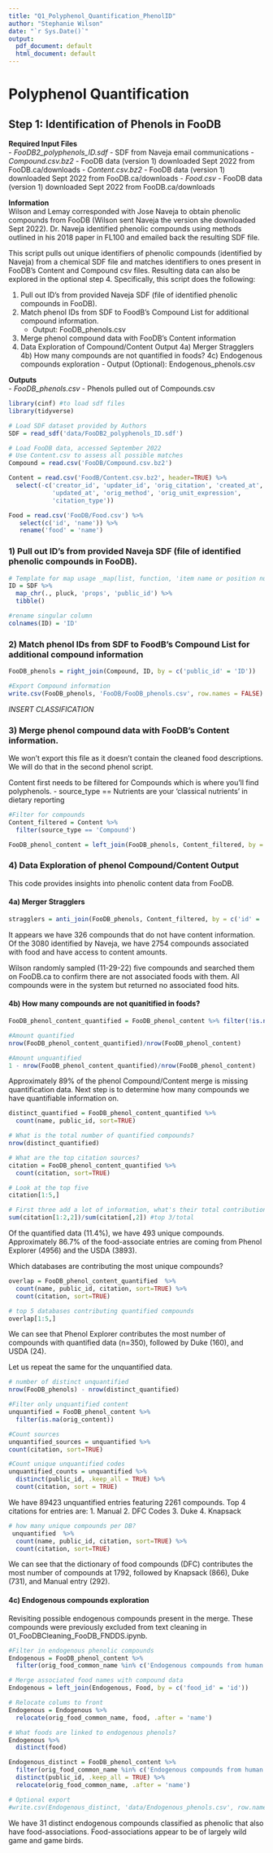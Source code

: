 ```yaml
---
title: "Q1_Polyphenol_Quantification_PhenolID"
author: "Stephanie Wilson"
date: "`r Sys.Date()`"
output:
  pdf_document: default
  html_document: default
---
```


# Polyphenol Quantification
## Step 1: Identification of Phenols in FooDB

__Required Input Files__  
  - *FooDB2_polyphenols_ID.sdf* - SDF from Naveja email communications
  - *Compound.csv.bz2* - FooDB data (version 1) downloaded Sept 2022 from FooDB.ca/downloads
  - *Content.csv.bz2* - FooDB data (version 1) downloaded Sept 2022 from FooDB.ca/downloads
  - *Food.csv* - FooDB data (version 1) downloaded Sept 2022 from FooDB.ca/downloads

__Information__  
Wilson and Lemay corresponded with Jose Naveja to obtain phenolic compounds from FooDB (Wilson sent Naveja the version she downloaded Sept 2022). Dr. Naveja identified phenolic compounds using methods outlined in his 2018 paper in FL100 and emailed back the resulting SDF file. 

This script pulls out unique identifiers of phenolic compounds (identified by Naveja) from a chemical SDF file and matches identifiers to ones present in FooDB's Content and Compound csv files. Resulting data can also be explored in the optional step 4. Specifically, this script does the following:

  1) Pull out ID's from provided Naveja SDF (file of identified phenolic compounds in FooDB).
  2) Match phenol IDs from SDF to FoodB's Compound List for additional compound information.
     - Output: FooDB_phenols.csv
  3) Merge phenol compound data with FooDB's Content information
  4) Data Exploration of Compound/Content Output
     4a) Merger Stragglers
     4b) How many compounds are not quantified in foods?
     4c) Endogenous compounds exploration
         - Output (Optional): Endogenous_phenols.csv

__Outputs__  
  - *FooDB_phenols.csv* - Phenols pulled out of Compounds.csv
  
```r
library(cinf) #to load sdf files
library(tidyverse)
```


```r
# Load SDF dataset provided by Authors
SDF = read_sdf('data/FooDB2_polyphenols_ID.sdf')

# Load FooDB data, accessed September 2022
# Use Content.csv to assess all possible matches
Compound = read.csv('FooDB/Compound.csv.bz2')  

Content = read.csv('FoodB/Content.csv.bz2', header=TRUE) %>% 
  select(-c('creator_id', 'updater_id', 'orig_citation', 'created_at', 
            'updated_at', 'orig_method', 'orig_unit_expression', 
            'citation_type'))

Food = read.csv('FooDB/Food.csv') %>%
   select(c('id', 'name')) %>%
   rename('food' = 'name')
```


### 1) Pull out ID's from provided Naveja SDF (file of identified phenolic compounds in FooDB).
```r
# Template for map usage _map(list, function, 'item name or position number')_
ID = SDF %>% 
  map_chr(., pluck, 'props', 'public_id') %>%
  tibble()

#rename singular column
colnames(ID) = 'ID'
```


### 2) Match phenol IDs from SDF to FoodB's Compound List for additional compound information
```r
FooDB_phenols = right_join(Compound, ID, by = c('public_id' = 'ID'))

#Export Compound information
write.csv(FooDB_phenols, 'FooDB/FooDB_phenols.csv', row.names = FALSE)
```


*INSERT CLASSIFICATION*

### 3) Merge phenol compound data with FooDB's Content information. 

We won't export this file as it doesn't contain the cleaned food descriptions. We will do that in the second phenol script.

Content first needs to be filtered for Compounds which is where you'll find polyphenols. 
  - source_type == Nutrients are your 'classical nutrients' in dietary reporting
```r
#Filter for compounds
Content_filtered = Content %>% 
  filter(source_type == 'Compound')

FooDB_phenol_content = left_join(FooDB_phenols, Content_filtered, by = c('id' = 'source_id'), keep=TRUE) 
```


### 4) Data Exploration of phenol Compound/Content Output
This code provides insights into phenolic content data from FooDB.

#### 4a) Merger Stragglers

```r
stragglers = anti_join(FooDB_phenols, Content_filtered, by = c('id' = 'source_id'))
```

It appears we have 326 compounds that do not have content information. Of the 3080 identified by Naveja, we have 2754 compounds associated with food and have access to content amounts.  
 
Wilson randomly sampled (11-29-22) five compounds and searched them on FooDB.ca to confirm there are not associated foods with them. All compounds were in the system but returned no associated food hits.


#### 4b) How many compounds are not quanitified in foods?
```r
FooDB_phenol_content_quantified = FooDB_phenol_content %>% filter(!is.na(orig_content))

#Amount quantified
nrow(FooDB_phenol_content_quantified)/nrow(FooDB_phenol_content)

#Amount unquantified
1 - nrow(FooDB_phenol_content_quantified)/nrow(FooDB_phenol_content)
```

Approximately 89% of the phenol Compound/Content merge is missing quantification data. Next step is to determine how many compounds we have quantifiable information on. 

```r
distinct_quantified = FooDB_phenol_content_quantified %>% 
  count(name, public_id, sort=TRUE)

# What is the total number of quantified compounds?
nrow(distinct_quantified)
```

```r
# What are the top citation sources?
citation = FooDB_phenol_content_quantified %>% 
  count(citation, sort=TRUE)

# Look at the top five
citation[1:5,]

# First three add a lot of information, what's their total contribution?
sum(citation[1:2,2])/sum(citation[,2]) #top 3/total
```

Of the quantified data (11.4%), we have 493 unique compounds. Approximately 86.7% of the food-associate entries are coming from Phenol Explorer (4956) and the USDA (3893).

Which databases are contributing the most unique compounds?

```r
overlap = FooDB_phenol_content_quantified  %>%
  count(name, public_id, citation, sort=TRUE) %>%
  count(citation, sort=TRUE)

# top 5 databases contributing quantified compounds
overlap[1:5,]
```

We can see that Phenol Explorer contributes the most number of compounds with quantified data (n=350), followed by Duke (160), and USDA (24). 

Let us repeat the same for the unquantified data.
```r
# number of distinct unquantified
nrow(FooDB_phenols) - nrow(distinct_quantified)

#Filter only unquantified content
unquantified = FooDB_phenol_content %>% 
  filter(is.na(orig_content)) 

#Count sources
unquantified_sources = unquantified %>%
count(citation, sort=TRUE)

#Count unique unquantified codes
unquantified_counts = unquantified %>%
  distinct(public_id, .keep_all = TRUE) %>%
  count(citation, sort = TRUE)
```

We have 89423 unquantified entries featuring 2261 compounds. Top 4 citations for entries are:
  1. Manual
  2. DFC Codes
  3. Duke
  4. Knapsack
  
```r
# how many unique compounds per DB?
 unquantified  %>%
  count(name, public_id, citation, sort=TRUE) %>%
  count(citation, sort=TRUE)
```
We can see that the dictionary of food compounds (DFC) contributes the most number of compounds at 1792, followed by Knapsack (866), Duke (731), and Manual entry (292). 


#### 4c) Endogenous compounds exploration
Revisiting possible endogenous compounds present in the merge. These compounds were previously excluded from text cleaning in 01_FooDBCleaning_FooDB_FNDDS.ipynb.
```r
#Filter in endogenous phenolic compounds 
Endogenous = FooDB_phenol_content %>% 
  filter(orig_food_common_name %in% c('Endogenous compounds from human (HMDB)'), keep=TRUE)

# Merge associated food names with compound data
Endogenous = left_join(Endogenous, Food, by = c('food_id' = 'id'))

# Relocate colums to front
Endogenous = Endogenous %>% 
  relocate(orig_food_common_name, food, .after = 'name')

# What foods are linked to endogenous phenols?
Endogenous %>% 
  distinct(food)
```


```r
Endogenous_distinct = FooDB_phenol_content %>% 
  filter(orig_food_common_name %in% c('Endogenous compounds from human (HMDB)'), keep=TRUE) %>%
  distinct(public_id, .keep_all = TRUE) %>%
  relocate(orig_food_common_name, .after = 'name')

# Optional export
#write.csv(Endogenous_distinct, 'data/Endogenous_phenols.csv', row.names = FALSE)
```

We have 31 distinct endogenous compounds classified as phenolic that also have food-associations. Food-associations appear to be of largely wild game and game birds.



